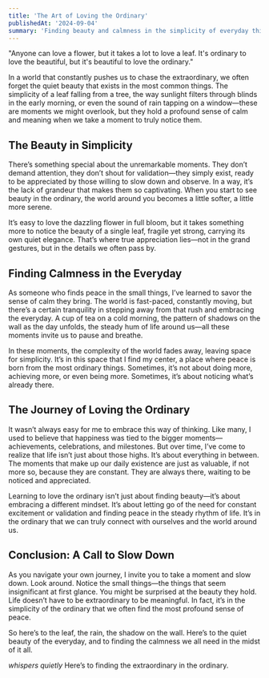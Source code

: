 ```yaml
---
title: 'The Art of Loving the Ordinary'
publishedAt: '2024-09-04'
summary: 'Finding beauty and calmness in the simplicity of everyday things.'
---
```


"Anyone can love a flower, but it takes a lot to love a leaf. It's ordinary to love the beautiful, but it's beautiful to love the ordinary."

In a world that constantly pushes us to chase the extraordinary, we often forget the quiet beauty that exists in the most common things. The simplicity of a leaf falling from a tree, the way sunlight filters through blinds in the early morning, or even the sound of rain tapping on a window—these are moments we might overlook, but they hold a profound sense of calm and meaning when we take a moment to truly notice them.

## The Beauty in Simplicity

There’s something special about the unremarkable moments. They don’t demand attention, they don’t shout for validation—they simply exist, ready to be appreciated by those willing to slow down and observe. In a way, it’s the lack of grandeur that makes them so captivating. When you start to see beauty in the ordinary, the world around you becomes a little softer, a little more serene.

It’s easy to love the dazzling flower in full bloom, but it takes something more to notice the beauty of a single leaf, fragile yet strong, carrying its own quiet elegance. That’s where true appreciation lies—not in the grand gestures, but in the details we often pass by.

## Finding Calmness in the Everyday

As someone who finds peace in the small things, I’ve learned to savor the sense of calm they bring. The world is fast-paced, constantly moving, but there’s a certain tranquility in stepping away from that rush and embracing the everyday. A cup of tea on a cold morning, the pattern of shadows on the wall as the day unfolds, the steady hum of life around us—all these moments invite us to pause and breathe.

In these moments, the complexity of the world fades away, leaving space for simplicity. It’s in this space that I find my center, a place where peace is born from the most ordinary things. Sometimes, it’s not about doing more, achieving more, or even being more. Sometimes, it’s about noticing what’s already there.

## The Journey of Loving the Ordinary

It wasn’t always easy for me to embrace this way of thinking. Like many, I used to believe that happiness was tied to the bigger moments—achievements, celebrations, and milestones. But over time, I’ve come to realize that life isn’t just about those highs. It’s about everything in between. The moments that make up our daily existence are just as valuable, if not more so, because they are constant. They are always there, waiting to be noticed and appreciated.

Learning to love the ordinary isn’t just about finding beauty—it’s about embracing a different mindset. It’s about letting go of the need for constant excitement or validation and finding peace in the steady rhythm of life. It’s in the ordinary that we can truly connect with ourselves and the world around us.

## Conclusion: A Call to Slow Down

As you navigate your own journey, I invite you to take a moment and slow down. Look around. Notice the small things—the things that seem insignificant at first glance. You might be surprised at the beauty they hold. Life doesn’t have to be extraordinary to be meaningful. In fact, it’s in the simplicity of the ordinary that we often find the most profound sense of peace.

So here’s to the leaf, the rain, the shadow on the wall. Here’s to the quiet beauty of the everyday, and to finding the calmness we all need in the midst of it all.

*whispers quietly* Here’s to finding the extraordinary in the ordinary.
